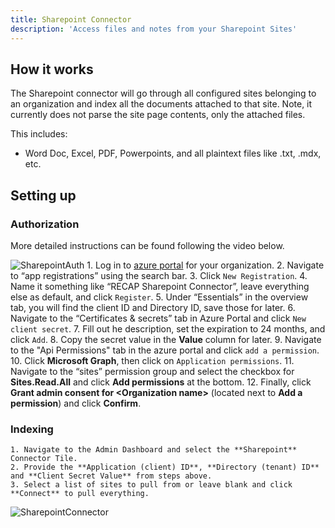 ```yaml
---
title: Sharepoint Connector
description: 'Access files and notes from your Sharepoint Sites'
---
```


## How it works
The Sharepoint connector will go through all configured sites belonging to an organization and
index all the documents attached to that site. Note, it currently does not parse the site page
contents, only the attached files.

This includes:
- Word Doc, Excel, PDF, Powerpoints, and all plaintext files like .txt, .mdx, etc.

## Setting up
### Authorization
More detailed instructions can be found following the video below.

![SharepointAuth](/images/connectors/sharepoint/SharepointAuth.gif)
    1. Log in to [azure portal](https://portal.azure.com/#home) for your organization.
    2. Navigate to “app registrations” using the search bar.
    3. Click `New Registration`.
    4. Name it something like “RECAP Sharepoint Connector”, leave everything else as default, and click `Register`.
    5. Under “Essentials” in the overview tab, you will find the client ID and Directory ID, save those for later.
    6. Navigate to the “Certificates & secrets” tab in Azure Portal and click `New client secret`.
    7. Fill out he description, set the expiration to 24 months, and click `Add`.
    8. Copy the secret value in the **Value** column for later.
    9. Navigate to the "Api Permissions" tab in the azure portal and click `add a permission`.
    10. Click **Microsoft Graph**, then click on `Application permissions`.
    11. Navigate to the “sites” permission group and select the checkbox for **Sites.Read.All** and click **Add permissions** at the bottom.
    12. Finally, click **Grant admin consent for \<Organization name\>** (located next to **Add a permission**) and click **Confirm**.

### Indexing
    1. Navigate to the Admin Dashboard and select the **Sharepoint** Connector Tile.
    2. Provide the **Application (client) ID**, **Directory (tenant) ID** and **Client Secret Value** from steps above.
    3. Select a list of sites to pull from or leave blank and click **Connect** to pull everything.

![SharepointConnector](/images/connectors/sharepoint/SharepointConnector.png)
